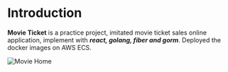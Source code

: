 
# Introduction

**Movie Ticket** is a practice project, imitated movie ticket sales online application, implement with **_react, golang, fiber and gorm_**. Deployed the docker images on AWS ECS.

<Bleed>![Movie Home](/movie_home.png)</Bleed>